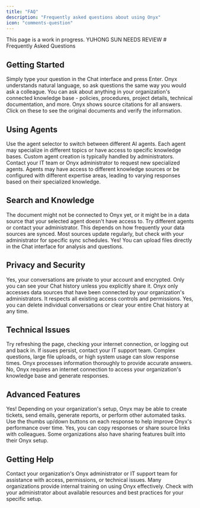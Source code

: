 ```yaml
---
title: "FAQ"
description: "Frequently asked questions about using Onyx"
icon: "comments-question"
---
```

<Warning>
  This page is a work in progress. YUHONG SUN NEEDS REVIEW
</Warning>
# Frequently Asked Questions

## Getting Started

<AccordionGroup>
  <Accordion title="How do I ask Onyx a question?">
    Simply type your question in the Chat interface and press Enter. Onyx understands natural language, so ask questions the same way you would ask a colleague.
  </Accordion>

  <Accordion title="What kind of questions can I ask?">
    You can ask about anything in your organization's connected knowledge base - policies, procedures, project details, technical documentation, and more.
  </Accordion>

  <Accordion title="How do I know if Onyx has the right information?">
    Onyx shows source citations for all answers. Click on these to see the original documents and verify the information.
  </Accordion>
</AccordionGroup>

## Using Agents

<AccordionGroup>
  <Accordion title="How do I choose the right agent?">
    Use the agent selector to switch between different AI agents. Each agent may specialize in different topics or have access to specific knowledge bases.
  </Accordion>

  <Accordion title="Can I create my own agents?">
    Custom agent creation is typically handled by administrators. Contact your IT team or Onyx administrator to request new specialized agents.
  </Accordion>

  <Accordion title="Why do different agents give different answers?">
    Agents may have access to different knowledge sources or be configured with different expertise areas, leading to varying responses based on their specialized knowledge.
  </Accordion>
</AccordionGroup>

## Search and Knowledge

<AccordionGroup>
  <Accordion title="Why can't Onyx find information I know exists?">
    The document might not be connected to Onyx yet, or it might be in a data source that your selected agent doesn't have access to. Try different agents or contact your administrator.
  </Accordion>

  <Accordion title="How recent is the information Onyx provides?">
    This depends on how frequently your data sources are synced. Most sources update regularly, but check with your administrator for specific sync schedules.
  </Accordion>

  <Accordion title="Can I upload my own files?">
    Yes! You can upload files directly in the Chat interface for analysis and questions.
  </Accordion>
</AccordionGroup>

## Privacy and Security

<AccordionGroup>
  <Accordion title="Is my conversation history private?">
    Yes, your conversations are private to your account and encrypted. Only you can see your Chat history unless you explicitly share it.
  </Accordion>

  <Accordion title="What data can Onyx access?">
    Onyx only accesses data sources that have been connected by your organization's administrators. It respects all existing access controls and permissions.
  </Accordion>

  <Accordion title="Can I delete my conversations?">
    Yes, you can delete individual conversations or clear your entire Chat history at any time.
  </Accordion>
</AccordionGroup>

## Technical Issues

<AccordionGroup>
  <Accordion title="What should I do if Onyx isn't responding?">
    Try refreshing the page, checking your internet connection, or logging out and back in. If issues persist, contact your IT support team.
  </Accordion>

  <Accordion title="Why are responses sometimes slow?">
    Complex questions, large file uploads, or high system usage can slow response times. Onyx processes information thoroughly to provide accurate answers.
  </Accordion>

  <Accordion title="Can I use Onyx offline?">
    No, Onyx requires an internet connection to access your organization's knowledge base and generate responses.
  </Accordion>
</AccordionGroup>

## Advanced Features

<AccordionGroup>
  <Accordion title="Can Onyx help with tasks beyond answering questions?">
    Yes! Depending on your organization's setup, Onyx may be able to create tickets, send emails, generate reports, or perform other automated tasks.
  </Accordion>

  <Accordion title="How do I give feedback on answers?">
    Use the thumbs up/down buttons on each response to help improve Onyx's performance over time.
  </Accordion>

  <Accordion title="Can I share Onyx responses with others?">
    Yes, you can copy responses or share source links with colleagues. Some organizations also have sharing features built into their Onyx setup.
  </Accordion>
</AccordionGroup>

## Getting Help

<AccordionGroup>
  <Accordion title="Who do I contact if I need help?">
    Contact your organization's Onyx administrator or IT support team for assistance with access, permissions, or technical issues.
  </Accordion>

  <Accordion title="Are there training resources available?">
    Many organizations provide internal training on using Onyx effectively. Check with your administrator about available resources and best practices for your specific setup.
  </Accordion>
</AccordionGroup>
